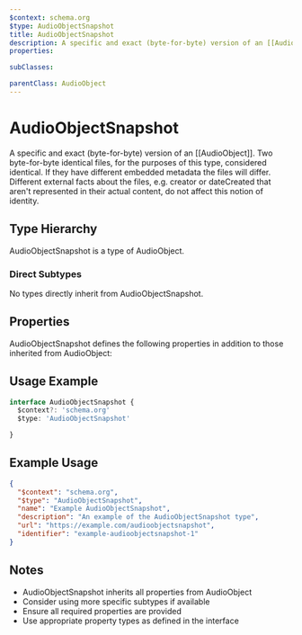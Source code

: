 ```yaml
---
$context: schema.org
$type: AudioObjectSnapshot
title: AudioObjectSnapshot
description: A specific and exact (byte-for-byte) version of an [[AudioObject]]. Two byte-for-byte identical files, for the purposes of this type, considered identical. If they have different embedded metadata the files will differ. Different external facts about the files, e.g. creator or dateCreated that aren't represented in their actual content, do not affect this notion of identity.
properties:

subClasses:

parentClass: AudioObject
---
```


# AudioObjectSnapshot

A specific and exact (byte-for-byte) version of an [[AudioObject]]. Two byte-for-byte identical files, for the purposes of this type, considered identical. If they have different embedded metadata the files will differ. Different external facts about the files, e.g. creator or dateCreated that aren't represented in their actual content, do not affect this notion of identity.

## Type Hierarchy

AudioObjectSnapshot is a type of AudioObject.

### Direct Subtypes

No types directly inherit from AudioObjectSnapshot.

## Properties

AudioObjectSnapshot defines the following properties in addition to those inherited from AudioObject:



## Usage Example

```typescript
interface AudioObjectSnapshot {
  $context?: 'schema.org'
  $type: 'AudioObjectSnapshot'

}
```

## Example Usage

```json
{
  "$context": "schema.org",
  "$type": "AudioObjectSnapshot",
  "name": "Example AudioObjectSnapshot",
  "description": "An example of the AudioObjectSnapshot type",
  "url": "https://example.com/audioobjectsnapshot",
  "identifier": "example-audioobjectsnapshot-1"
}
```

## Notes

- AudioObjectSnapshot inherits all properties from AudioObject
- Consider using more specific subtypes if available
- Ensure all required properties are provided
- Use appropriate property types as defined in the interface
